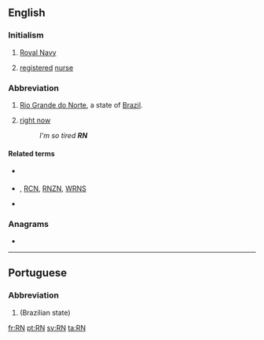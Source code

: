 {{also|rn|Rn}}
==English==

===Initialism===
{{rfc-header|Initialism}}
{{head|en|initialism}}

# {{lb|en|UK|military|nautical}} [[Royal Navy]]
# {{lb|en|medicine}} [[registered]] [[nurse]]

===Abbreviation===
{{rfc-header|Abbreviation}}
{{head|en|abbreviation}}

# [[Rio Grande do Norte]], a state of [[Brazil]].
# {{lb|en|internet|text messaging}} [[right now]]
#: ''I'm so tired '''RN'''''

====Related terms====
* {{sense|UK military}} {{l|en|RAF}}
* {{sense|UK military}} {{l|en|RAN}}, [[RCN]], [[RNZN]], [[WRNS]]
* {{sense|medecine}} {{l|en|LPN}}

===Anagrams===
* {{l|en|NR}}

----

==Portuguese==

===Abbreviation===
{{rfc-header|Abbreviation}}
{{head|pt|abbreviation}}

# {{abbreviation of|Rio Grande do Norte|lang=pt}} (Brazilian state)

[[fr:RN]]
[[pt:RN]]
[[sv:RN]]
[[ta:RN]]